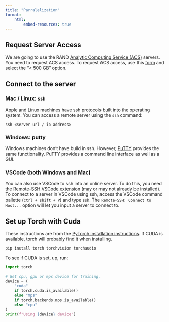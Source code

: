 ```yaml
---
title: "Parralelization"
format: 
    html:
        embed-resources: true
---
```


## Request Server Access
We are going to use the RAND [Analytic Computing Service (ACS)](https://randus.sharepoint.com/rso/is/Pages/analytic_computing_lab.aspx) servers.
You need to request ACS access.
To request ACS access, use this [form](https://jira.rand.org/servicedesk/customer/portal/6/create/455) and select the "< 500 GB" option.

## Connect to the server

### Mac / Linux: `ssh`

Apple and Linux machines have ssh protocols built into the operating system.
You can access a remote server using the `ssh` command:

`ssh <server url / ip address>`

### Windows: putty

Windows machines don't have build in ssh.
However, [PuTTY](https://www.putty.org) provides the same functionality.
PuTTY provides a command line interface as well as a GUI.

### VSCode (both Windows and Mac)

You can also use VSCode to ssh into an online server.
To do this, you need the [Remote-SSH VSCode extension](https://marketplace.visualstudio.com/items?itemName=ms-vscode-remote.remote-ssh) (may or may not already be installed).
To connect to a server in VSCode using ssh, access the VSCode command pallette (`ctrl + shift + P`) and type `ssh`.
The `Remote-SSH: Connect to Host...` option will let you input a server to connect to.

## Set up Torch with Cuda

These instructions are from the [PyTorch installation instructions](https://pytorch.org/get-started/locally/).
If CUDA is available, torch will probably find it when installing.
```
pip install torch torchvision torchaudio
```


To see if CUDA is set, up, run:
```python
import torch

# Get cpu, gpu or mps device for training.
device = (
    "cuda"
    if torch.cuda.is_available()
    else "mps"
    if torch.backends.mps.is_available()
    else "cpu"
)
print(f"Using {device} device")

```
